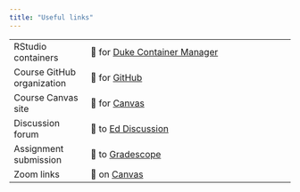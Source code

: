 ```yaml
---
title: "Useful links"
---
```


|                            |                                                                          |
|----------------------------|--------------------------------------------------------------------------|
| RStudio containers         | 🔗 for [Duke Container Manager](https://cmgr.oit.duke.edu/containers)    |
| Course GitHub organization | 🔗 for [GitHub](https://github.com/sta221-fa24)                          |
| Course Canvas site         | 🔗 for [Canvas](https://canvas.duke.edu/courses/38867)                   |
| Discussion forum           | 🔗 to [Ed Discussion](https://edstem.org/us/courses/62513/discussion)    |
| Assignment submission      | 🔗 to [Gradescope](https://www.gradescope.com/courses/829034)            |
| Zoom links                 | 🔗 on [Canvas](https://canvas.duke.edu/courses/38867/external_tools/184) |
